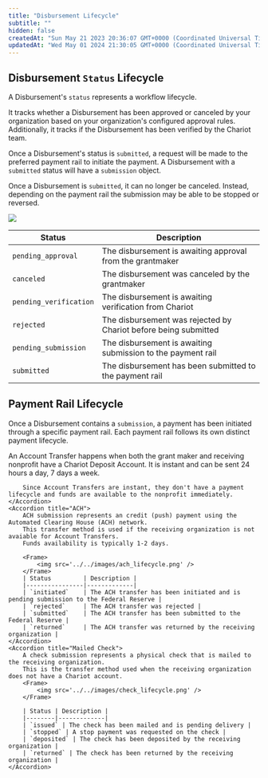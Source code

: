 ```yaml
---
title: "Disbursement Lifecycle"
subtitle: ""
hidden: false
createdAt: "Sun May 21 2023 20:36:07 GMT+0000 (Coordinated Universal Time)"
updatedAt: "Wed May 01 2024 21:30:05 GMT+0000 (Coordinated Universal Time)"
---
```

## Disbursement `Status` Lifecycle
A Disbursement's `status` represents a workflow lifecycle.

It tracks whether a Disbursement has been approved or canceled by your organization based on your organization's configured approval rules.
Additionally, it tracks if the Disbursement has been verified by the Chariot team.

Once a Disbursement's status is `submitted`, a request will be made to the preferred payment rail to initiate the payment.
A Disbursement with a `submitted` status will have a `submission` object.

Once a Disbursement is `submitted`, it can no longer be canceled. Instead, depending on the payment rail the submission may be able to be stopped or reversed.
<Frame>
    <img src='../../images/disbursement_status_lifecycle.png' />
</Frame>

 Status | Description |
|--------|-------------|
| `pending_approval` | The disbursement is awaiting approval from the grantmaker |
| `canceled` | The disbursement was canceled by the grantmaker |
| `pending_verification` | The disbursement is awaiting verification from Chariot |
| `rejected` | The disbursement was rejected by Chariot before being submitted|
| `pending_submission` | The disbursement is awaiting submission to the payment rail|
| `submitted` | The disbursement has been submitted to the payment rail |

## Payment Rail Lifecycle
Once a Disbursement contains a `submission`, a payment has been initiated through a specific payment rail. Each payment rail follows its own distinct payment lifecycle.

<AccordionGroup>
    <Accordion title="Account Transfer">
        An Account Transfer happens when both the grant maker and receiving nonprofit have a Chariot Deposit Account<span title="Chariot is a financial technology company, not a bank. Chariot Accounts come with a Demand Deposit Account through our banking services partner, Column N.A., Member FDIC. Deposits in Chariot Accounts are eligible for FDIC insurance up to $250,000 per depositor, for each insurable capacity in which the account is held."><sup><Icon icon="fa-regular fa-circle-info" size="2.5"/></sup></span>. It is instant and can be sent 24 hours a day, 7 days a week.
        
        Since Account Transfers are instant, they don't have a payment lifecycle and funds are available to the nonprofit immediately.
    </Accordion>
    <Accordion title="ACH">
        ACH submission represents an credit (push) payment using the Automated Clearing House (ACH) network.
        This transfer method is used if the receiving organization is not avaiable for Account Transfers.
        Funds availability is typically 1-2 days.

        <Frame>
            <img src='../../images/ach_lifecycle.png' />
        </Frame>
        | Status         | Description |
        |----------------|-------------|
        | `initiated`    | The ACH transfer has been initiated and is pending submission to the Federal Reserve |
        | `rejected`     | The ACH transfer was rejected |
        | `submitted`    | The ACH transfer has been submitted to the Federal Reserve |
        | `returned`     | The ACH transfer was returned by the receiving organization |
    </Accordion>
    <Accordion title="Mailed Check">
        A check submission represents a physical check that is mailed to the receiving organization.
        This is the transfer method used when the receiving organization does not have a Chariot account.
        <Frame>
            <img src='../../images/check_lifecycle.png' />
        </Frame>

        | Status | Description |
        |--------|-------------|
        | `issued` | The check has been mailed and is pending delivery |
        | `stopped` | A stop payment was requested on the check |
        | `deposited` | The check has been deposited by the receiving organization |
        | `returned` | The check has been returned by the receiving organization |
    </Accordion>

</AccordionGroup>